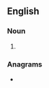 ==English==

===Noun===
{{head|en|noun plural form}}

# {{plural of|polyester|lang=en}}

===Anagrams===
* {{anagrams|en|a=eeloprssty|poetryless|proselytes|pteryloses}}